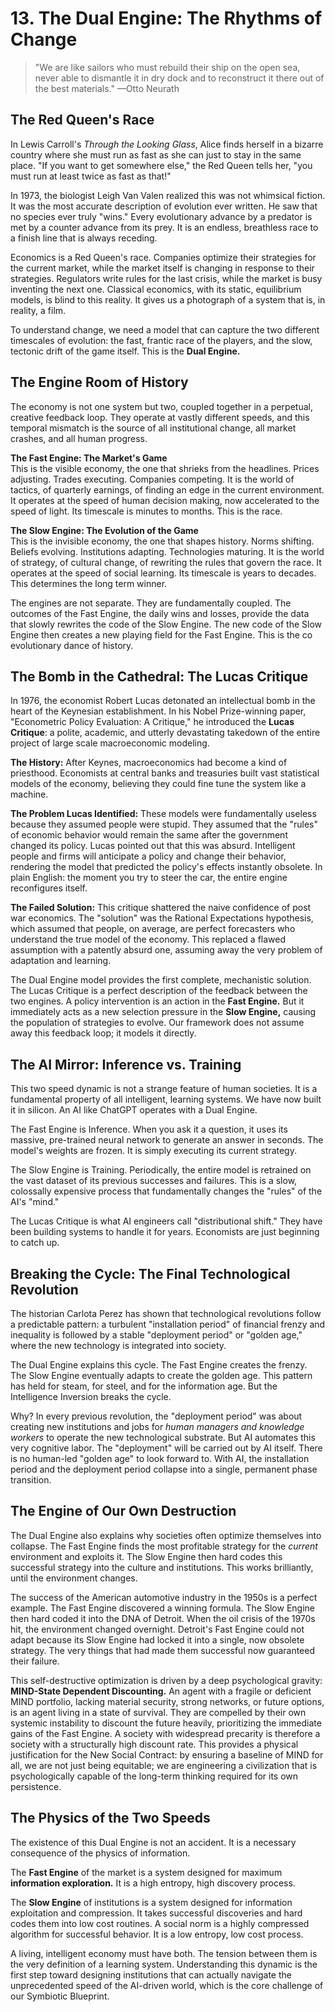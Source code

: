 # 13. The Dual Engine: The Rhythms of Change

> "We are like sailors who must rebuild their ship on the open sea, never able to dismantle it in dry dock and to reconstruct it there out of the best materials."
> —Otto Neurath

## The Red Queen's Race

In Lewis Carroll's _Through the Looking Glass_, Alice finds herself in a bizarre country where she must run as fast as she can just to stay in the same place. "If you want to get somewhere else," the Red Queen tells her, "you must run at least twice as fast as that\!"

In 1973, the biologist Leigh Van Valen realized this was not whimsical fiction. It was the most accurate description of evolution ever written. He saw that no species ever truly "wins." Every evolutionary advance by a predator is met by a counter advance from its prey. It is an endless, breathless race to a finish line that is always receding.

Economics is a Red Queen's race. Companies optimize their strategies for the current market, while the market itself is changing in response to their strategies. Regulators write rules for the last crisis, while the market is busy inventing the next one. Classical economics, with its static, equilibrium models, is blind to this reality. It gives us a photograph of a system that is, in reality, a film.

To understand change, we need a model that can capture the two different timescales of evolution: the fast, frantic race of the players, and the slow, tectonic drift of the game itself. This is the **Dual Engine.**

## The Engine Room of History

The economy is not one system but two, coupled together in a perpetual, creative feedback loop. They operate at vastly different speeds, and this temporal mismatch is the source of all institutional change, all market crashes, and all human progress.

**The Fast Engine: The Market's Game**  
This is the visible economy, the one that shrieks from the headlines. Prices adjusting. Trades executing. Companies competing. It is the world of tactics, of quarterly earnings, of finding an edge in the current environment. It operates at the speed of human decision making, now accelerated to the speed of light. Its timescale is minutes to months. This is the race.

**The Slow Engine: The Evolution of the Game**  
This is the invisible economy, the one that shapes history. Norms shifting. Beliefs evolving. Institutions adapting. Technologies maturing. It is the world of strategy, of cultural change, of rewriting the rules that govern the race. It operates at the speed of social learning. Its timescale is years to decades. This determines the long term winner.

The engines are not separate. They are fundamentally coupled. The outcomes of the Fast Engine, the daily wins and losses, provide the data that slowly rewrites the code of the Slow Engine. The new code of the Slow Engine then creates a new playing field for the Fast Engine. This is the co evolutionary dance of history.

## The Bomb in the Cathedral: The Lucas Critique

In 1976, the economist Robert Lucas detonated an intellectual bomb in the heart of the Keynesian establishment. In his Nobel Prize-winning paper, "Econometric Policy Evaluation: A Critique," he introduced the **Lucas Critique**: a polite, academic, and utterly devastating takedown of the entire project of large scale macroeconomic modeling.

**The History:** After Keynes, macroeconomics had become a kind of priesthood. Economists at central banks and treasuries built vast statistical models of the economy, believing they could fine tune the system like a machine.

**The Problem Lucas Identified:** These models were fundamentally useless because they assumed people were stupid. They assumed that the "rules" of economic behavior would remain the same after the government changed its policy. Lucas pointed out that this was absurd. Intelligent people and firms will anticipate a policy and change their behavior, rendering the model that predicted the policy's effects instantly obsolete. In plain English: the moment you try to steer the car, the entire engine reconfigures itself.

**The Failed Solution:** This critique shattered the naive confidence of post war economics. The "solution" was the Rational Expectations hypothesis, which assumed that people, on average, are perfect forecasters who understand the true model of the economy. This replaced a flawed assumption with a patently absurd one, assuming away the very problem of adaptation and learning.

The Dual Engine model provides the first complete, mechanistic solution. The Lucas Critique is a perfect description of the feedback between the two engines. A policy intervention is an action in the **Fast Engine.** But it immediately acts as a new selection pressure in the **Slow Engine,** causing the population of strategies to evolve. Our framework does not assume away this feedback loop; it models it directly.

## The AI Mirror: Inference vs. Training

This two speed dynamic is not a strange feature of human societies. It is a fundamental property of all intelligent, learning systems. We have now built it in silicon. An AI like ChatGPT operates with a Dual Engine.

The Fast Engine is Inference. When you ask it a question, it uses its massive, pre-trained neural network to generate an answer in seconds. The model's weights are frozen. It is simply executing its current strategy.

The Slow Engine is Training. Periodically, the entire model is retrained on the vast dataset of its previous successes and failures. This is a slow, colossally expensive process that fundamentally changes the "rules" of the AI's "mind."

The Lucas Critique is what AI engineers call "distributional shift." They have been building systems to handle it for years. Economists are just beginning to catch up.

## Breaking the Cycle: The Final Technological Revolution

The historian Carlota Perez has shown that technological revolutions follow a predictable pattern: a turbulent "installation period" of financial frenzy and inequality is followed by a stable "deployment period" or "golden age," where the new technology is integrated into society.

The Dual Engine explains this cycle. The Fast Engine creates the frenzy. The Slow Engine eventually adapts to create the golden age. This pattern has held for steam, for steel, and for the information age. But the Intelligence Inversion breaks the cycle.

Why? In every previous revolution, the "deployment period" was about creating new institutions and jobs for _human managers and knowledge workers_ to operate the new technological substrate. But AI automates this very cognitive labor. The "deployment" will be carried out by AI itself. There is no human-led "golden age" to look forward to. With AI, the installation period and the deployment period collapse into a single, permanent phase transition.

## The Engine of Our Own Destruction

The Dual Engine also explains why societies often optimize themselves into collapse. The Fast Engine finds the most profitable strategy for the _current_ environment and exploits it. The Slow Engine then hard codes this successful strategy into the culture and institutions. This works brilliantly, until the environment changes.

The success of the American automotive industry in the 1950s is a perfect example. The Fast Engine discovered a winning formula. The Slow Engine then hard coded it into the DNA of Detroit. When the oil crisis of the 1970s hit, the environment changed overnight. Detroit's Fast Engine could not adapt because its Slow Engine had locked it into a single, now obsolete strategy. The very things that had made them successful now guaranteed their failure.

This self-destructive optimization is driven by a deep psychological gravity: **MIND-State Dependent Discounting.** An agent with a fragile or deficient MIND portfolio, lacking material security, strong networks, or future options, is an agent living in a state of survival. They are compelled by their own systemic instability to discount the future heavily, prioritizing the immediate gains of the Fast Engine. A society with widespread precarity is therefore a society with a structurally high discount rate. This provides a physical justification for the New Social Contract: by ensuring a baseline of MIND for all, we are not just being equitable; we are engineering a civilization that is psychologically capable of the long-term thinking required for its own persistence.

## The Physics of the Two Speeds

The existence of this Dual Engine is not an accident. It is a necessary consequence of the physics of information.

The **Fast Engine** of the market is a system designed for maximum **information exploration.** It is a high entropy, high discovery process.

The **Slow Engine** of institutions is a system designed for information exploitation and compression. It takes successful discoveries and hard codes them into low cost routines. A social norm is a highly compressed algorithm for successful behavior. It is a low entropy, low cost process.

A living, intelligent economy must have both. The tension between them is the very definition of a learning system. Understanding this dynamic is the first step toward designing institutions that can actually navigate the unprecedented speed of the AI-driven world, which is the core challenge of our Symbiotic Blueprint.

